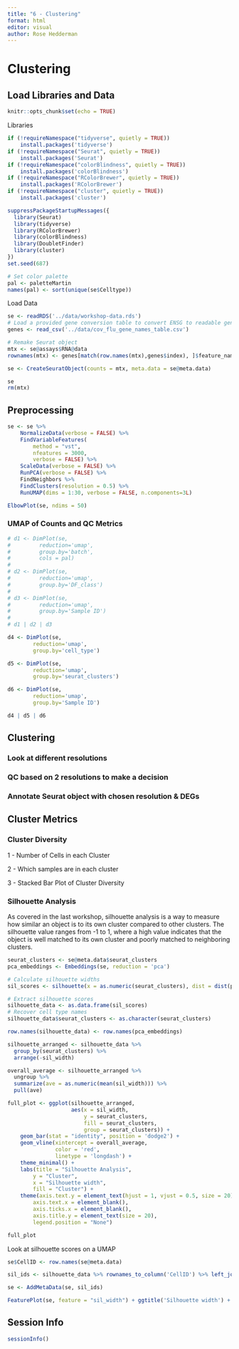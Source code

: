 ```yaml
---
title: "6 - Clustering"
format: html
editor: visual
author: Rose Hedderman
---
```


# Clustering

## Load Libraries and Data


```r
knitr::opts_chunk$set(echo = TRUE)
```

Libraries
```r
if (!requireNamespace("tidyverse", quietly = TRUE))
    install.packages('tidyverse')
if (!requireNamespace("Seurat", quietly = TRUE))
    install.packages('Seurat')
if (!requireNamespace("colorBlindness", quietly = TRUE))
    install.packages('colorBlindness')
if (!requireNamespace("RColorBrewer", quietly = TRUE))
    install.packages('RColorBrewer')
if (!requireNamespace("cluster", quietly = TRUE))
    install.packages('cluster')
```

```r
suppressPackageStartupMessages({
  library(Seurat)
  library(tidyverse)
  library(RColorBrewer)
  library(colorBlindness)
  library(DoubletFinder)
  library(cluster)
})
set.seed(687)

# Set color palette
pal <- paletteMartin
names(pal) <- sort(unique(se$Celltype))
```

Load Data
```r
se <- readRDS('../data/workshop-data.rds')
# Load a provided gene conversion table to convert ENSG to readable gene symbols
genes <- read_csv('../data/cov_flu_gene_names_table.csv') 

# Remake Seurat object
mtx <- se@assays$RNA@data
rownames(mtx) <- genes[match(row.names(mtx),genes$index), ]$feature_name

se <- CreateSeuratObject(counts = mtx, meta.data = se@meta.data)

se
rm(mtx)
```
## Preprocessing

```r
se <- se %>%
    NormalizeData(verbose = FALSE) %>%
    FindVariableFeatures(
        method = "vst",
        nfeatures = 3000,
        verbose = FALSE) %>%
    ScaleData(verbose = FALSE) %>%
    RunPCA(verbose = FALSE) %>%
    FindNeighbors %>%
    FindClusters(resolution = 0.5) %>%
    RunUMAP(dims = 1:30, verbose = FALSE, n.components=3L)

ElbowPlot(se, ndims = 50)
```

### UMAP of Counts and QC Metrics

```r
# d1 <- DimPlot(se, 
#         reduction='umap', 
#         group.by='batch',
#         cols = pal)
# 
# d2 <- DimPlot(se, 
#         reduction='umap', 
#         group.by='DF_class')
# 
# d3 <- DimPlot(se, 
#         reduction='umap', 
#         group.by='Sample ID') 
# 
# d1 | d2 | d3
```

```r
d4 <- DimPlot(se, 
        reduction='umap', 
        group.by='cell_type')

d5 <- DimPlot(se, 
        reduction='umap', 
        group.by='seurat_clusters')

d6 <- DimPlot(se, 
        reduction='umap', 
        group.by='Sample ID') 

d4 | d5 | d6
```

## Clustering

### Look at different resolutions

### QC based on 2 resolutions to make a decision

### Annotate Seurat object with chosen resolution & DEGs


## Cluster Metrics

### Cluster Diversity
1 - Number of Cells in each Cluster

2 - Which samples are in each cluster

3 - Stacked Bar Plot of Cluster Diversity

### Silhouette Analysis
As covered in the last workshop, silhouette analysis is a way to measure how similar an object is to its own cluster compared to other clusters. The silhouette value ranges from -1 to 1, where a high value indicates that the object is well matched to its own cluster and poorly matched to neighboring clusters.

```r
seurat_clusters <- se@meta.data$seurat_clusters
pca_embeddings <- Embeddings(se, reduction = 'pca')

# Calculate silhouette widths
sil_scores <- silhouette(x = as.numeric(seurat_clusters), dist = dist(pca_embeddings))

# Extract silhouette scores
silhouette_data <- as.data.frame(sil_scores)
# Recover cell type names
silhouette_data$seurat_clusters <- as.character(seurat_clusters)

row.names(silhouette_data) <- row.names(pca_embeddings)

silhouette_arranged <- silhouette_data %>% 
  group_by(seurat_clusters) %>% 
  arrange(-sil_width)
```

```r
overall_average <- silhouette_arranged %>% 
  ungroup %>% 
  summarize(ave = as.numeric(mean(sil_width))) %>% 
  pull(ave)

full_plot <- ggplot(silhouette_arranged, 
                    aes(x = sil_width, 
                        y = seurat_clusters, 
                        fill = seurat_clusters, 
                        group = seurat_clusters)) +
    geom_bar(stat = "identity", position = 'dodge2') +
    geom_vline(xintercept = overall_average,
               color = 'red',
               linetype = 'longdash') +
    theme_minimal() +
    labs(title = "Silhouette Analysis",
        y = "Cluster",
        x = "Silhouette width",
        fill = "Cluster") +
    theme(axis.text.y = element_text(hjust = 1, vjust = 0.5, size = 20),
        axis.text.x = element_blank(),
        axis.ticks.x = element_blank(),
        axis.title.y = element_text(size = 20),
        legend.position = "None")

full_plot
```

Look at silhouette scores on a UMAP
```r
se$CellID <- row.names(se@meta.data)

sil_ids <- silhouette_data %>% rownames_to_column('CellID') %>% left_join(se@meta.data)

se <- AddMetaData(se, sil_ids)

FeaturePlot(se, feature = "sil_width") + ggtitle('Silhouette width') + scale_color_viridis_c(limits = c(-1,1), option = "magma") | d5
```

## Session Info

```r
sessionInfo()
```
